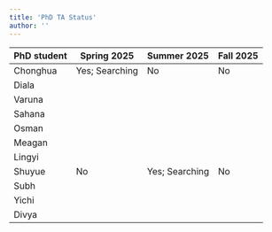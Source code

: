```yaml
---
title: 'PhD TA Status'
author: ''
---
```


| PhD student  | Spring 2025            | Summer 2025 | Fall 2025 |
|--------------|------------------------|-------------|-----------|
| Chonghua     | Yes; Searching         | No          | No        |
| Diala        |                        |             |           |
| Varuna       |                        |             |           |
| Sahana       |                        |             |           |
| Osman        |                        |             |           |
| Meagan       |                        |             |           |
| Lingyi       |                        |             |           |
| Shuyue       | No                     |Yes; Searching| No       |
| Subh         |                        |             |           |
| Yichi        |                        |             |           |
| Divya        |                        |             |           |
